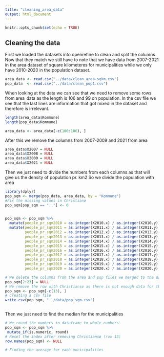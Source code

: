 ```yaml
---
title: "cleaning_area_data"
output: html_document
---
```


```r
knitr::opts_chunk$set(echo = TRUE)
```

## Cleaning the data 
First we loaded the datasets into openrefine to clean and split the columns. Now that they match we still have to note that we have data from 2007-2021 in the area dataset of square kilometeres for municipalities while we only have 2010-2020 in the population dataset. 

```r
area_data <- read.csv("../data/clean_area-sqkm.csv")
pop_data  <- read.csv("../data/clean_pop1.csv")

```
When looking at the data we can see that we need to remove some rows from area_data as the length is 106 and 99 on population. In the csv file we see that the last lines are information that got mixed in the dataset and therefore is irrelevant. 

```r
length(area_data$Kommune)
length(pop_data$Kommune)

area_data <- area_data[-c(100:106), ]
```

After this we remove the columns from 2007-2009 and 2021 from area

```r
area_data$X2007 = NULL 
area_data$X2008 = NULL 
area_data$X2009 = NULL 
area_data$X2021 = NULL 

```

Then we just need to divide the numbers from each columns as that will give us the density of population pr. km2 
So we divide the population with area
```r
library(dplyr)
pop_sqm <- merge(pop_data, area_data, by = "Kommune")
#Fix the missing values in Christianø
pop_sqm[pop_sqm == ".."] <- 0

  
pop_sqm <- pop_sqm %>% 
  mutate(people_pr_sqm2010 = as.integer(X2010.x) / as.integer(X2010.y)) %>% 
  mutate(people_pr_sqm2011 = as.integer(X2011.x) / as.integer(X2011.y),
         people_pr_sqm2012 = as.integer(X2012.x) / as.integer(X2012.y),
         people_pr_sqm2013 = as.integer(X2013.x) / as.integer(X2013.y),
         people_pr_sqm2014 = as.integer(X2014.x) / as.integer(X2014.y),
         people_pr_sqm2015 = as.integer(X2015.x) / as.integer(X2015.y),
         people_pr_sqm2016 = as.integer(X2016.x) / as.integer(X2016.y),
         people_pr_sqm2017 = as.integer(X2017.x) / as.integer(X2017.y),
         people_pr_sqm2018 = as.integer(X2018.x) / as.integer(X2018.y),
         people_pr_sqm2019 = as.integer(X2019.x) / as.integer(X2019.y),
         people_pr_sqm2020 = as.integer(X2020.x) / as.integer(X2020.y),)

# We delete the columns from the area and pop files we merged to the dataframe that we no longer need. 
pop_sqm[2:23] = NULL 
# We remove the row with Christiansø as there is not enough data for this to work
pop_sqm <- pop_sqm[-c(13), ]
# Creating a csv file 
write.csv(pop_sqm, "../data/pop_sqm.csv")
         
```
Then we just need to find the median for the municipalities 

```r
# We round the numbers in dataframe to whole numbers
pop_sqm <- pop_sqm %>% 
 mutate_if(is.numeric, round)
# Reset the index after removing Christiansø (row 13)
row.names(pop_sqm) <- NULL

# Finding the average for each municipalities

```

